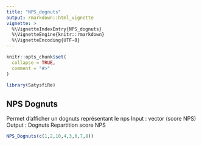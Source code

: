 ```yaml
---
title: "NPS_dognuts"
output: rmarkdown::html_vignette
vignette: >
  %\VignetteIndexEntry{NPS_dognuts}
  %\VignetteEngine{knitr::rmarkdown}
  %\VignetteEncoding{UTF-8}
---
```


```r
knitr::opts_chunk$set(
  collapse = TRUE,
  comment = "#>"
)
```

```r
library(SatysfiRe)
```


## NPS Dognuts


Permet d'afficher un dognuts représentant le nps
Input : vector (score NPS)
Output : Dognuts Repartition score NPS

```r



NPS_Dognuts(c(1,2,10,4,3,6,7,8))

```

